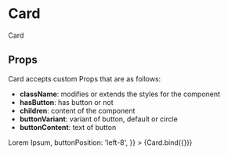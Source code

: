 
<Meta title="components/atoms/Card" decorators={[withDesign]} />

# Card

Card

## Props

Card accepts custom Props that are as follows:

- <b>className</b>: modifies or extends the styles for the component
- <b>hasButton</b>: has button or not
- <b>children</b>: content of the component
- <b>buttonVariant</b>: variant of button, default or circle
- <b>buttonContent</b>: text of button

<Canvas>
  <Story
    name="Card"
    parameters={{
      design: {
        type: 'figma',
        url: '',
      },
    }}
    args={{
      className: 'mt-20 border-2 border-primary w-96',
      children: <div className="flex h-56 font-medium text-font text-left items-center ml-8">Lorem Ipsum</div>,
      buttonPosition: 'left-8',
    }}
  >
    {Card.bind({})}
  </Story>
</Canvas>

<ArgsTable of={Card} />
